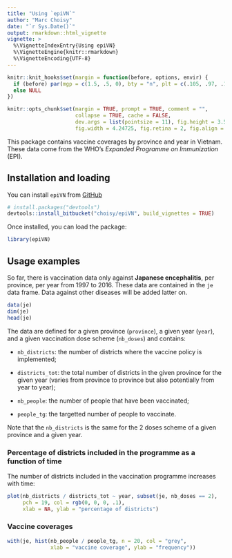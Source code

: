 ```yaml
---
title: "Using `epiVN`"
author: "Marc Choisy"
date: "`r Sys.Date()`"
output: rmarkdown::html_vignette
vignette: >
  %\VignetteIndexEntry{Using epiVN}
  %\VignetteEngine{knitr::rmarkdown}
  %\VignetteEncoding{UTF-8}
---
```


```r
knitr::knit_hooks$set(margin = function(before, options, envir) {
  if (before) par(mgp = c(1.5, .5, 0), bty = "n", plt = c(.105, .97, .13, .97))
  else NULL
})

knitr::opts_chunk$set(margin = TRUE, prompt = TRUE, comment = "",
                      collapse = TRUE, cache = FALSE,
                      dev.args = list(pointsize = 11), fig.height = 3.5,
                      fig.width = 4.24725, fig.retina = 2, fig.align = "center")
```

This package contains vaccine coverages by province and year in Vietnam. These
data come from the WHO's *Expanded Programme on Immunization* (EPI).

## Installation and loading

You can install `epiVN` from [GitHub](https://github.com/choisy/epiVN)

```r
# install.packages("devtools")
devtools::install_bitbucket("choisy/epiVN", build_vignettes = TRUE)
```

Once installed, you can load the package:

```r
library(epiVN)
```

## Usage examples

So far, there is vaccination data only against **Japanese encephalitis**, per
province, per year from 1997 to 2016. These data are contained in the `je` data
frame. Data against other diseases will be added latter on.

```r
data(je)
dim(je)
head(je)
```

The data are defined for a given province (`province`), a given year (`year`),
and a given vaccination dose scheme (`nb_doses`) and contains:

* `nb_districts`: the number of districts where the vaccine policy is implemented;

* `districts_tot`: the total number of districts in the given province for the
given year (varies from province to province but also potentially from year to year);

* `nb_people`: the number of people that have been vaccinated;

* `people_tg`: the targetted number of people to vaccinate.

Note that the `nb_districts` is the same for the 2 doses scheme of a given
province and a given year.


### Percentage of districts included in the programme as a function of time

The number of districts included in the vaccination programme increases with
time:

```r
plot(nb_districts / districts_tot ~ year, subset(je, nb_doses == 2),
     pch = 19, col = rgb(0, 0, 0, .1),
     xlab = NA, ylab = "percentage of districts")
```

### Vaccine coverages

```r
with(je, hist(nb_people / people_tg, n = 20, col = "grey",
              xlab = "vaccine coverage", ylab = "frequency"))
```



